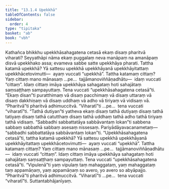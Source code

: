 ```yaml
---
title: "13.1.4 Upekkhā"
tableOfContents: false
sidebar:
  order: 4
type: "tipitaka"
basket: "ab"
book: "vbh"
---
```



<DynamicBreadcrumb />

<Division number="673" book="vbh" bookNo="30" page="288">

<Paragraph number="1976" book="vbh">
Kathañca bhikkhu upekkhāsahagatena cetasā ekaṃ disaṃ pharitvā viharati? Seyyathāpi nāma ekaṃ puggalaṃ neva manāpaṃ na amanāpaṃ disvā upekkhako assa; evameva sabbe satte upekkhāya pharati.
</Paragraph>

<Paragraph number="1977" book="vbh">
Tattha katamā upekkhā? Yā sattesu upekkhā upekkhāyanā upekkhāyitattaṃ upekkhācetovimutti—  ayaṃ vuccati “upekkhā”.
</Paragraph>

<Paragraph number="1978" book="vbh">
Tattha katamaṃ cittaṃ? Yaṃ cittaṃ mano mānasaṃ …pe…  tajjāmanoviññāṇadhātu—  idaṃ vuccati “cittaṃ”. Idaṃ cittaṃ imāya upekkhāya sahagataṃ hoti sahajātaṃ saṃsaṭṭhaṃ sampayuttaṃ. Tena vuccati “upekkhāsahagatena cetasā”ti.
</Paragraph>

</Division>
<Division number="674" book="vbh" bookNo="30" page="288">

<Paragraph number="1979" book="vbh">
“Ekaṃ disan”ti puratthimaṃ vā disaṃ pacchimaṃ vā disaṃ uttaraṃ vā disaṃ dakkhiṇaṃ vā disaṃ uddhaṃ vā adho vā tiriyaṃ vā vidisaṃ vā.
</Paragraph>

</Division>
<Division number="675" book="vbh" bookNo="30" page="289">

<Paragraph number="1980" book="vbh">
“Pharitvā”ti pharitvā adhimuccitvā.
</Paragraph>

</Division>
<Division number="676" book="vbh" bookNo="30" page="289">

<Paragraph number="1981" book="vbh">
“Viharatī”ti …pe…  tena vuccati “viharatī”ti.
</Paragraph>

</Division>
<Division number="677" book="vbh" bookNo="30" page="289">

<Paragraph number="1982" book="vbh">
“Tathā dutiyan”ti yatheva ekaṃ disaṃ tathā dutiyaṃ disaṃ tathā tatiyaṃ disaṃ tathā catutthaṃ disaṃ tathā uddhaṃ tathā adho tathā tiriyaṃ tathā vidisaṃ.
</Paragraph>

</Division>
<Division number="678" book="vbh" bookNo="30" page="289">

<Paragraph number="1983" book="vbh">
“Sabbadhi sabbattatāya sabbāvantaṃ lokan”ti sabbena sabbaṃ sabbathā sabbaṃ asesaṃ nissesaṃ. Pariyādāyavacanametaṃ—  “sabbadhi sabbattatāya sabbāvantaṃ lokan”ti.
</Paragraph>

</Division>
<Division number="679" book="vbh" bookNo="30" page="289">

<Paragraph number="1984" book="vbh">
“Upekkhāsahagatena cetasā”ti, tattha katamā upekkhā? Yā sattesu upekkhā upekkhāyanā upekkhāyitattaṃ upekkhācetovimutti—  ayaṃ vuccati “upekkhā”.
</Paragraph>

<Paragraph number="1985" book="vbh">
Tattha katamaṃ cittaṃ? Yaṃ cittaṃ mano mānasaṃ …pe…  tajjāmanoviññāṇadhātu—  idaṃ vuccati “cittaṃ”. Idaṃ cittaṃ imāya upekkhāya sahagataṃ hoti sahajātaṃ saṃsaṭṭhaṃ sampayuttaṃ. Tena vuccati “upekkhāsahagatena cetasā”ti.
</Paragraph>

</Division>
<Division number="680" book="vbh" bookNo="30" page="289">

<Paragraph number="1986" book="vbh">
“Vipulenā”ti yaṃ vipulaṃ taṃ mahaggataṃ, yaṃ mahaggataṃ taṃ appamāṇaṃ, yaṃ appamāṇaṃ so avero, yo avero so abyāpajjo.
</Paragraph>

</Division>
<Division number="681" book="vbh" bookNo="30" page="289">

<Paragraph number="1987" book="vbh">
“Pharitvā”ti pharitvā adhimuccitvā.
</Paragraph>

</Division>
<Division number="682" book="vbh" bookNo="30" page="289">

<Paragraph number="1988" book="vbh">
“Viharatī”ti …pe…  tena vuccati “viharatī”ti.

</Paragraph>
</Division>

<Paragraph number="1989" type="center" book="vbh">
Suttantabhājanīyaṃ.
</Paragraph>